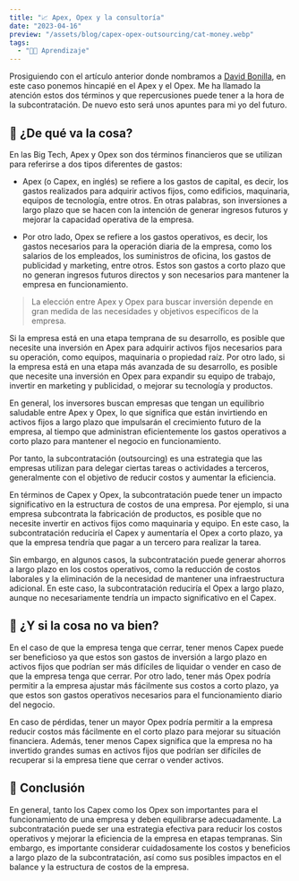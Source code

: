 ```yaml
---
title: "📈 Apex, Opex y la consultoría"
date: "2023-04-16"
preview: "/assets/blog/capex-opex-outsourcing/cat-money.webp"
tags:
  - "👨‍💻 Aprendizaje"
---
```


Prosiguiendo con el artículo anterior donde nombramos a
[David Bonilla](https://www.linkedin.com/in/dbonillaf/?originalSubdomain=es), en
este caso ponemos hincapié en el Apex y el Opex. Me ha llamado la atención estos
dos términos y que repercusiones puede tener a la hora de la subcontratación. De
nuevo esto será unos apuntes para mi yo del futuro.

## 🤔 ¿De qué va la cosa?

En las Big Tech, Apex y Opex son dos términos financieros que se utilizan para
referirse a dos tipos diferentes de gastos:

- Apex (o Capex, en inglés) se refiere a los gastos de capital, es decir, los
  gastos realizados para adquirir activos fijos, como edificios, maquinaria,
  equipos de tecnología, entre otros. En otras palabras, son inversiones a largo
  plazo que se hacen con la intención de generar ingresos futuros y mejorar la
  capacidad operativa de la empresa.

- Por otro lado, Opex se refiere a los gastos operativos, es decir, los gastos
  necesarios para la operación diaria de la empresa, como los salarios de los
  empleados, los suministros de oficina, los gastos de publicidad y marketing,
  entre otros. Estos son gastos a corto plazo que no generan ingresos futuros
  directos y son necesarios para mantener la empresa en funcionamiento.

> La elección entre Apex y Opex para buscar inversión depende en gran medida de
> las necesidades y objetivos específicos de la empresa.

Si la empresa está en una etapa temprana de su desarrollo, es posible que
necesite una inversión en Apex para adquirir activos fijos necesarios para su
operación, como equipos, maquinaria o propiedad raíz. Por otro lado, si la
empresa está en una etapa más avanzada de su desarrollo, es posible que necesite
una inversión en Opex para expandir su equipo de trabajo, invertir en marketing
y publicidad, o mejorar su tecnología y productos.

En general, los inversores buscan empresas que tengan un equilibrio saludable
entre Apex y Opex, lo que significa que están invirtiendo en activos fijos a
largo plazo que impulsarán el crecimiento futuro de la empresa, al tiempo que
administran eficientemente los gastos operativos a corto plazo para mantener el
negocio en funcionamiento.

Por tanto, la subcontratación (outsourcing) es una estrategia que las empresas
utilizan para delegar ciertas tareas o actividades a terceros, generalmente con
el objetivo de reducir costos y aumentar la eficiencia.

En términos de Capex y Opex, la subcontratación puede tener un impacto
significativo en la estructura de costos de una empresa. Por ejemplo, si una
empresa subcontrata la fabricación de productos, es posible que no necesite
invertir en activos fijos como maquinaria y equipo. En este caso, la
subcontratación reduciría el Capex y aumentaría el Opex a corto plazo, ya que la
empresa tendría que pagar a un tercero para realizar la tarea.

Sin embargo, en algunos casos, la subcontratación puede generar ahorros a largo
plazo en los costos operativos, como la reducción de costos laborales y la
eliminación de la necesidad de mantener una infraestructura adicional. En este
caso, la subcontratación reduciría el Opex a largo plazo, aunque no
necesariamente tendría un impacto significativo en el Capex.

## 🚨 ¿Y si la cosa no va bien?

En el caso de que la empresa tenga que cerrar, tener menos Capex puede ser
beneficioso ya que estos son gastos de inversión a largo plazo en activos fijos
que podrían ser más difíciles de liquidar o vender en caso de que la empresa
tenga que cerrar. Por otro lado, tener más Opex podría permitir a la empresa
ajustar más fácilmente sus costos a corto plazo, ya que estos son gastos
operativos necesarios para el funcionamiento diario del negocio.

En caso de pérdidas, tener un mayor Opex podría permitir a la empresa reducir
costos más fácilmente en el corto plazo para mejorar su situación financiera.
Además, tener menos Capex significa que la empresa no ha invertido grandes sumas
en activos fijos que podrían ser difíciles de recuperar si la empresa tiene que
cerrar o vender activos.

## 🔖 Conclusión

En general, tanto los Capex como los Opex son importantes para el funcionamiento
de una empresa y deben equilibrarse adecuadamente. La subcontratación puede ser
una estrategia efectiva para reducir los costos operativos y mejorar la
eficiencia de la empresa en etapas tempranas. Sin embargo, es importante
considerar cuidadosamente los costos y beneficios a largo plazo de la
subcontratación, así como sus posibles impactos en el balance y la estructura de
costos de la empresa.
